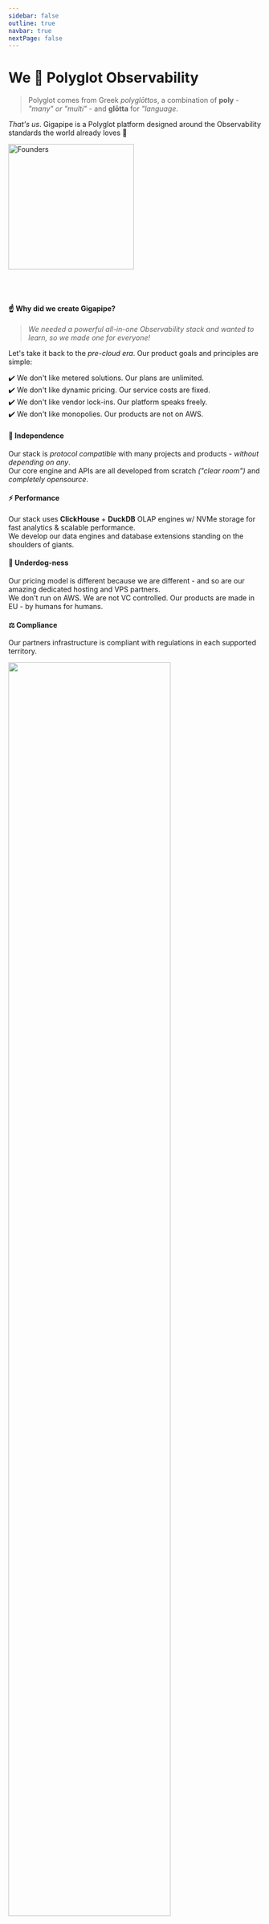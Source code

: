 ```yaml
---
sidebar: false
outline: true
navbar: true
nextPage: false
---
```



# We 💜 Polyglot Observability

> Polyglot comes from Greek _polyglōttos_, a combination of **poly** - _"many" or "multi"_ - and **glōtta** for _"language_.

_That's us_. Gigapipe is a Polyglot platform designed around the Observability standards the world already loves 💜

<img src="./public/giga_team.png" width="250px" alt="Founders" />

<br/> <br/>

#### ☝️ Why did we create Gigapipe? 

> _We needed a powerful all-in-one Observability stack and wanted to learn, so we made one for everyone!_

Let's take it back to the _pre-cloud era_. Our product goals and principles are simple:

✔️ We don't like metered solutions. Our plans are unlimited.<br/>
✔️ We don't like dynamic pricing. Our service costs are fixed.<br/>
✔️ We don't like vendor lock-ins. Our platform speaks freely.<br/>
✔️ We don't like monopolies. Our products are not on AWS.


#### 💎 Independence

Our stack is _protocol compatible_ with many projects and products - _without depending on any_. <br/>
Our core engine and APIs are all developed from scratch _("clear room")_ and _completely opensource_.

#### ⚡ Performance

Our stack uses **ClickHouse** + **DuckDB** OLAP engines w/ NVMe storage for fast analytics & scalable performance. <br/>
We develop our data engines and database extensions standing on the shoulders of giants.

#### 🍖 Underdog-ness

Our pricing model is different because we are different - and so are our amazing dedicated hosting and VPS partners. <br/>
We don't run on AWS. We are not VC controlled. Our products are made in EU - by humans for humans.

#### ⚖️ Compliance
Our partners infrastructure is compliant with regulations in each supported territory.

<img src="./public/compliance.png" width="80%" />

